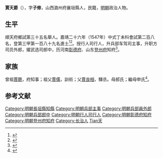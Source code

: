 {{明清人物信息框
| 姓名 = 賈天爵
| 原名 =
| 圖片名稱= 
| 圖片大小 =
| 圖片說明 = 
| 最高職務 =
| 國家 = 大明 
| 爵位 =
| 籍貫 = 山西潞州府襄垣縣
| 族裔 = 
| 字號 = 
| 諡號 =
| 出生日期 = 生年不詳
| 出生地點 = <!---山西潞州府襄垣縣--->
| 逝世日期 = 卒年不詳 
| 逝世地點 =
| 墓葬 =
| 配偶 = 
| 親屬 = 
| 出身 =
* 嘉靖二十六年丁未科同進士出身
| 經歷 =
| 著作 =  
}}
'''賈天爵'''（{{bd|？||？|catIdx=}}），字'''子修'''，山西潞州府襄垣縣人，民籍，[[明朝|明朝]]政治人物。

== 生平 ==
順天府鄉試第三十五名舉人。嘉靖二十六年（1547年）中式丁未科會試第二百八名，登第三甲第一百八十九名進士<ref>{{Cite book|title=《皇明贡举考》卷五|author=[[张朝瑞|张朝瑞]]|publisher=《续修四库全书》史部第828册|year=|isbn=|location=|pages=}}</ref><ref>{{Cite book|title=贡举志五种 上|author=鲁小俊，江俊伟著|publisher=武汉大学出版社|year=2009|isbn=978-7-307-07043-1|location=武汉|pages=}}</ref>。授行人司行人，升兵部车驾司主事，升职方司员外郎，擢武选司郎中，历河南[[彰德府|彰德府]]、山东[[登州府|登州府]]知府<ref>{{cite news|author=长治市地方志办公室|title=襄垣县进士名录|url=http://www.dfz.changzhi.gov.cn/960rn.jsp?urltype=news.NewsContentUrl&wbnewsid=231800&wbtreeid=21514|accessdate=2013-08-14|newspaper=长治市地方志办公室|deadurl=yes|archiveurl=https://web.archive.org/web/20130819012130/http://www.dfz.changzhi.gov.cn/960rn.jsp?urltype=news.NewsContentUrl&wbnewsid=231800&wbtreeid=21514|archivedate=2013-08-19|df=}}</ref>。

== 家族 ==
曾祖[[賈聰|賈聰]]，府知事；祖父[[賈儒|賈儒]]，訓術；父[[賈良相|賈良相]]，驛丞。母郝氏；繼母申氏<ref>{{Cite book|title=天一阁藏明代科举录选刊 登科录 点校本|author=龚延明主编|publisher=宁波出版社|year=2016|isbn=978-7-5526-2320-8|location=宁波|pages=|quote=《天一閣藏明代科舉錄選刊.登科錄》之《嘉靖二十六年丁未科登科錄》}}</ref>。

==参考文献==
{{reflist}}

{{start box}}
{{s-off}}
{{s-before|[[陳絳|陳絳]]}}
{{s-title|明朝彰德府知府|1559年－1560年}}
{{s-after|[[傅汝礪|傅汝礪]]}}
{{end box}}

{{嘉靖二十六年丁未科殿試金榜}}

{{DEFAULTSORT:Jia賈}}
[[Category:明朝長垣縣知縣|Category:明朝長垣縣知縣]]
[[Category:明朝兵部主事|Category:明朝兵部主事]]
[[Category:明朝兵部員外郎|Category:明朝兵部員外郎]]
[[Category:明朝兵部郎中|Category:明朝兵部郎中]]
[[Category:明朝行人司行人|Category:明朝行人司行人]]
[[Category:明朝彰德府知府|Category:明朝彰德府知府]]
[[Category:明朝登州府知府|Category:明朝登州府知府]]
[[Category:长治人|Category:长治人]]
[[Category:賈姓|Tian天]]


{{明朝人物小作品}}